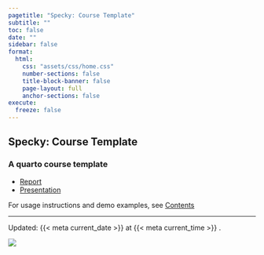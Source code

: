 ```yaml
---
pagetitle: "Specky: Course Template"
subtitle: ""
toc: false
date: ""
sidebar: false
format:
  html:
    css: "assets/css/home.css"
    number-sections: false
    title-block-banner: false
    page-layout: full
    anchor-sections: false
execute:
  freeze: false
---
```


::: {.home-container}
::: {.home-grid-parent}
::: {.home-grid-child-left}

## [**Specky: Course Template**]{.large}
### A quarto course template

- [Report](reports/sample/index.html)
- [Presentation](slides/sample/index.html)

For usage instructions and demo examples, see [Contents](home_contents.html)

---

::: small
Updated: {{< meta current_date >}}  at {{< meta current_time >}} .
:::

:::
:::{.home-grid-child-right}

![](assets/images/hero.webp){.nolightbox}

:::
:::
:::
